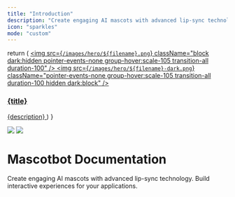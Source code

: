 ```yaml
---
title: "Introduction"
description: "Create engaging AI mascots with advanced lip-sync technology. Build interactive experiences for your applications."
icon: "sparkles"
mode: "custom"
---
```


  return (
    <a className="group cursor-pointer pb-8" href={href}>
      <img src={`/images/hero/${filename}.png`} className="block dark:hidden pointer-events-none group-hover:scale-105 transition-all duration-100" />
      <img src={`/images/hero/${filename}-dark.png`} className="pointer-events-none group-hover:scale-105 transition-all duration-100 hidden dark:block" />
      <h3 className="mt-5 text-gray-900 dark:text-zinc-50 font-medium">{title}</h3>
      <span className="mt-1.5">
        {description}
      </span>
    </a>
  )
}

<div className="relative">
<div className="absolute top-0 lg:-top-16 left-0 right-0">
<img
  src="/images/hero/background-light.png"
  className="block dark:hidden pointer-events-none"
/>
<img
  src="/images/hero/background-dark.png"
  className="hidden dark:block pointer-events-none"
/>

</div>

<div className="px-4 py-16 lg:py-48 lg:pb-24 max-w-3xl mx-auto">
<h1 className="text-5xl font-medium text-center text-gray-900 dark:text-zinc-50 tracking-tight mascotbot-heading">
Mascotbot Documentation

</h1>

<p className="max-w-xl mx-auto px-4 mt-4 text-lg text-center text-gray-500 dark:text-zinc-500">
Create engaging AI mascots with advanced lip-sync technology. Build interactive experiences for your applications.

</p>

<div className="px-6 lg:px-0 mt-12 lg:mt-24 grid sm:grid-cols-2 gap-x-6 gap-y-4">
<HeroCard filename="react-sdk" title="React SDK" description="Integrate Mascotbot into your React applications with our powerful SDK" href="/libraries/react-sdk" />

<HeroCard filename="react-native" title="React Native SDK" description="Build mobile experiences with our React Native SDK for iOS and Android" href="/libraries/react-native-sdk" />

<HeroCard filename="mascots" title="Ready-made Mascots" description="Browse our collection of pre-built mascots with unique personalities" href="/mascots/ready-to-use-mascots" />

<HeroCard filename="api-reference" title="API Reference" description="Explore our comprehensive API documentation and integration guides" href="/api-reference" />

</div>

</div>

</div> 